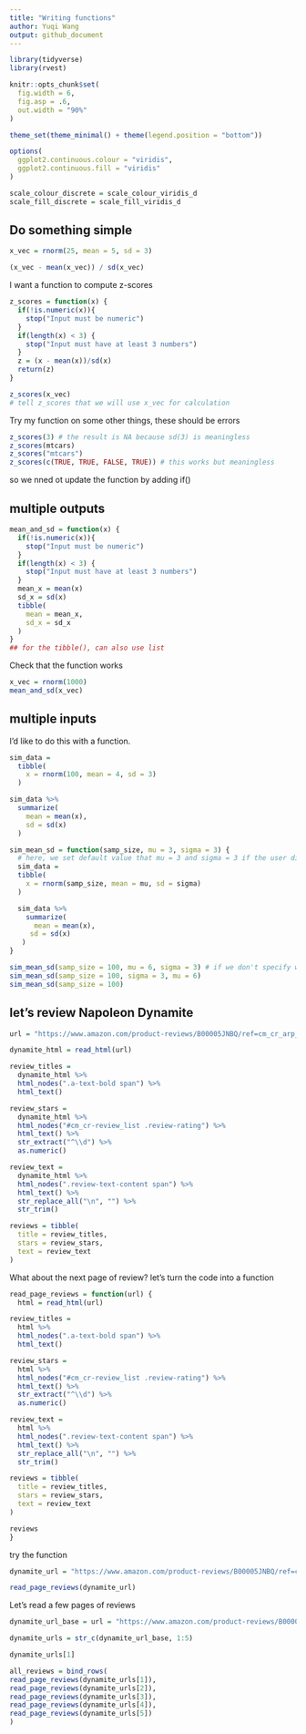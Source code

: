 ```yaml
---
title: "Writing functions"
author: Yuqi Wang
output: github_document
---
```


```r
library(tidyverse)
library(rvest)

knitr::opts_chunk$set(
  fig.width = 6,
  fig.asp = .6,
  out.width = "90%"
)

theme_set(theme_minimal() + theme(legend.position = "bottom"))

options(
  ggplot2.continuous.colour = "viridis",
  ggplot2.continuous.fill = "viridis"
)

scale_colour_discrete = scale_colour_viridis_d
scale_fill_discrete = scale_fill_viridis_d
```

## Do something simple

```r
x_vec = rnorm(25, mean = 5, sd = 3)

(x_vec - mean(x_vec)) / sd(x_vec)
```


I want a function to compute z-scores

```r
z_scores = function(x) {
  if(!is.numeric(x)){
    stop("Input must be numeric")
  }
  if(length(x) < 3) {
    stop("Input must have at least 3 numbers")
  }
  z = (x - mean(x))/sd(x)
  return(z)
}

z_scores(x_vec)
# tell z_scores that we will use x_vec for calculation
```

Try my function on some other things, these should be errors

```r
z_scores(3) # the result is NA because sd(3) is meaningless
z_scores(mtcars)
z_scores("mtcars")
z_scores(c(TRUE, TRUE, FALSE, TRUE)) # this works but meaningless
```

so we nned ot update the function by adding if()

## multiple outputs

```r
mean_and_sd = function(x) {
  if(!is.numeric(x)){
    stop("Input must be numeric")
  }
  if(length(x) < 3) {
    stop("Input must have at least 3 numbers")
  }
  mean_x = mean(x)
  sd_x = sd(x)
  tibble(
    mean = mean_x,
    sd_x = sd_x
  )
}
## for the tibble(), can also use list
```

Check that the function works

```r
x_vec = rnorm(1000)
mean_and_sd(x_vec)
```


## multiple inputs

I'd like to do this with a function.

```r
sim_data = 
  tibble(
    x = rnorm(100, mean = 4, sd = 3)
  )

sim_data %>% 
  summarize(
    mean = mean(x),
    sd = sd(x)
  )


```

```r
sim_mean_sd = function(samp_size, mu = 3, sigma = 3) {
  # here, we set default value that mu = 3 and sigma = 3 if the user didn't input anything.
  sim_data = 
  tibble(
    x = rnorm(samp_size, mean = mu, sd = sigma)
  )

  sim_data %>% 
    summarize(
      mean = mean(x),
     sd = sd(x)
   )
}

sim_mean_sd(samp_size = 100, mu = 6, sigma = 3) # if we don't specify what 100 is, the r will by default think this is the first thing we input, that is, the sample size
sim_mean_sd(samp_size = 100, sigma = 3, mu = 6)
sim_mean_sd(samp_size = 100)
```


## let's review Napoleon Dynamite

```r
url = "https://www.amazon.com/product-reviews/B00005JNBQ/ref=cm_cr_arp_d_viewopt_rvwer?ie=UTF8&reviewerType=avp_only_reviews&sortBy=recent&pageNumber=1"

dynamite_html = read_html(url)

review_titles = 
  dynamite_html %>%
  html_nodes(".a-text-bold span") %>%
  html_text()

review_stars = 
  dynamite_html %>%
  html_nodes("#cm_cr-review_list .review-rating") %>%
  html_text() %>%
  str_extract("^\\d") %>%
  as.numeric()

review_text = 
  dynamite_html %>%
  html_nodes(".review-text-content span") %>%
  html_text() %>% 
  str_replace_all("\n", "") %>% 
  str_trim()

reviews = tibble(
  title = review_titles,
  stars = review_stars,
  text = review_text
)
```


What about the next page of review?
let's turn the code into a function
```r
read_page_reviews = function(url) {
  html = read_html(url)

review_titles = 
  html %>%
  html_nodes(".a-text-bold span") %>%
  html_text()

review_stars = 
  html %>%
  html_nodes("#cm_cr-review_list .review-rating") %>%
  html_text() %>%
  str_extract("^\\d") %>%
  as.numeric()

review_text = 
  html %>%
  html_nodes(".review-text-content span") %>%
  html_text() %>% 
  str_replace_all("\n", "") %>% 
  str_trim()

reviews = tibble(
  title = review_titles,
  stars = review_stars,
  text = review_text
)

reviews
}
```

try the function
```r

dynamite_url = "https://www.amazon.com/product-reviews/B00005JNBQ/ref=cm_cr_arp_d_viewopt_rvwer?ie=UTF8&reviewerType=avp_only_reviews&sortBy=recent&pageNumber=2"

read_page_reviews(dynamite_url)
```

Let's read a few pages of reviews

```r
dynamite_url_base = url = "https://www.amazon.com/product-reviews/B00005JNBQ/ref=cm_cr_arp_d_viewopt_rvwer?ie=UTF8&reviewerType=avp_only_reviews&sortBy=recent&pageNumber="

dynamite_urls = str_c(dynamite_url_base, 1:5)

dynamite_urls[1]

all_reviews = bind_rows(
read_page_reviews(dynamite_urls[1]),
read_page_reviews(dynamite_urls[2]),
read_page_reviews(dynamite_urls[3]),
read_page_reviews(dynamite_urls[4]),
read_page_reviews(dynamite_urls[5])
)
```


